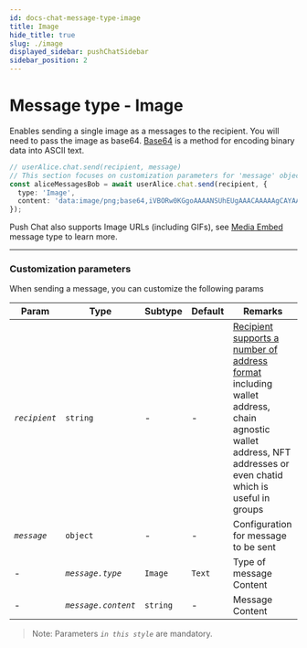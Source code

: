 ```yaml
---
id: docs-chat-message-type-image
title: Image
hide_title: true
slug: ./image
displayed_sidebar: pushChatSidebar
sidebar_position: 2
---
```


# Message type - Image
Enables sending a single image as a messages to the recipient. You will need to pass the image as base64. [Base64](https://en.wikipedia.org/wiki/Base64) is a method for encoding binary data into ASCII text.

<head>
  <title>Message Type - Image | Push Chat | Push Documentation</title>
</head>


<Tabs className="codetabs" groupId="code-examples">
  <TabItem value="js" attributes={{className: "codetab js"}} default>
    

  ```typescript
  // userAlice.chat.send(recipient, message)
  // This section focuses on customization parameters for 'message' object
  const aliceMessagesBob = await userAlice.chat.send(recipient, {
    type: 'Image',
    content: 'data:image/png;base64,iVBORw0KGgoAAAANSUhEUgAAACAAAAAgCAYAAABzenr0AAAAvklEQVR4AcXBsW2FMBiF0Y8r3GQb6jeBxRauYRpo4yGQkMd4gg==',
  });
  ```

  </TabItem>
</Tabs>

Push Chat also supports Image URLs (including GIFs), see [Media Embed](/docs/chat/message-types/media-embed) message type to learn more.

---

### Customization parameters
When sending a message, you can customize the following params

| Param                  | Type                   | Subtype                                         | Default | Remarks                                                                             |
| ---------------------- | ---------------------- |------------------------------------------------ | ------- | ----------------------------------------------------------------------------------- |
| _`recipient`_             | `string`               | -                                               | -       | [Recipient supports a number of address format](/docs/chat/build/types-of-recipient) including wallet address, chain agnostic wallet address, NFT addresses or even chatid which is useful in groups |
| _`message`_            | `object`               | -                                               | -       | Configuration for message to be sent                                                |
| -                      | _`message.type`_       | `Image`                                         | `Text`  | Type of message Content                                                             |
| -                      | _`message.content`_    | `string`                                        | -       | Message Content                                                                     |

> Note: Parameters _`in this style`_ are mandatory.